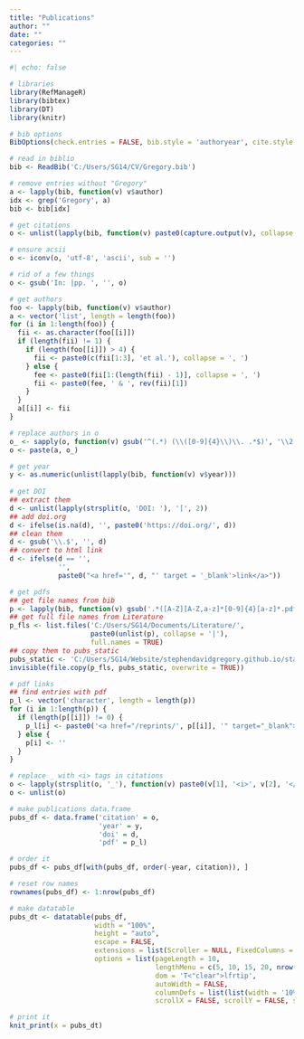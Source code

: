 ```yaml
---
title: "Publications"
author: ""
date: ""
categories: ""
---
```


```r
#| echo: false

# libraries
library(RefManageR)
library(bibtex)
library(DT)
library(knitr)

# bib options
BibOptions(check.entries = FALSE, bib.style = 'authoryear', cite.style = 'authoryear', style = 'text', sorting = 'ynt')

# read in biblio
bib <- ReadBib('C:/Users/SG14/CV/Gregory.bib')

# remove entries without "Gregory"
a <- lapply(bib, function(v) v$author)
idx <- grep('Gregory', a)
bib <- bib[idx]

# get citations
o <- unlist(lapply(bib, function(v) paste0(capture.output(v), collapse = ' ')))

# ensure acsii
o <- iconv(o, 'utf-8', 'ascii', sub = '')

# rid of a few things
o <- gsub('In: |pp. ', '', o)

# get authors
foo <- lapply(bib, function(v) v$author)
a <- vector('list', length = length(foo))
for (i in 1:length(foo)) {
  fii <- as.character(foo[[i]])
  if (length(fii) != 1) {
    if (length(foo[[i]]) > 4) {
      fii <- paste0(c(fii[1:3], 'et al.'), collapse = ', ')
    } else {
      fee <- paste0(fii[1:(length(fii) - 1)], collapse = ', ')
      fii <- paste0(fee, ' & ', rev(fii)[1])
    }
  }
  a[[i]] <- fii 
}

# replace authors in o
o_ <- sapply(o, function(v) gsub('^(.*) (\\([0-9]{4}\\)\\. .*$)', '\\2', v))
o <- paste(a, o_)

# get year
y <- as.numeric(unlist(lapply(bib, function(v) v$year)))
 
# get DOI
## extract them
d <- unlist(lapply(strsplit(o, 'DOI: '), '[', 2))
## add doi.org
d <- ifelse(is.na(d), '', paste0('https://doi.org/', d))
## clean them
d <- gsub('\\.$', '', d)
## convert to html link
d <- ifelse(d == '', 
            '', 
            paste0("<a href='", d, "' target = '_blank'>link</a>"))

# get pdfs
## get file names from bib
p <- lapply(bib, function(v) gsub('.*([A-Z][A-Z,a-z]*[0-9]{4}[a-z]*.pdf).*', '\\1', v$file))
## get full file names from Literature
p_fls <- list.files('C:/Users/SG14/Documents/Literature/',
                    paste0(unlist(p), collapse = '|'),
                    full.names = TRUE)
## copy them to pubs_static
pubs_static <- 'C:/Users/SG14/Website/stephendavidgregory.github.io/static/publications/'
invisible(file.copy(p_fls, pubs_static, overwrite = TRUE))

# pdf links
## find entries with pdf
p_l <- vector('character', length = length(p))
for (i in 1:length(p)) {
  if (length(p[[i]]) != 0) {
    p_l[i] <- paste0('<a href="/reprints/', p[[i]], '" target="_blank">pdf</a>')
  } else {
    p[i] <- ''
  }
}

# replace _ with <i> tags in citations
o <- lapply(strsplit(o, '_'), function(v) paste0(v[1], '<i>', v[2], '</i>', v[3]))
o <- unlist(o)

# make publications data.frame
pubs_df <- data.frame('citation' = o,
                      'year' = y,
                      'doi' = d,
                      'pdf' = p_l)

# order it
pubs_df <- pubs_df[with(pubs_df, order(-year, citation)), ]

# reset row names
rownames(pubs_df) <- 1:nrow(pubs_df)

# make datatable
pubs_dt <- datatable(pubs_df, 
                     width = "100%",
                     height = "auto",
                     escape = FALSE, 
                     extensions = list(Scroller = NULL, FixedColumns = list(leftColumns = 2)),
                     options = list(pageLength = 10,
                                    lengthMenu = c(5, 10, 15, 20, nrow(pubs_df)),
                                    dom = 'T<"clear">lfrtip',
                                    autoWidth = FALSE,
                                    columnDefs = list(list(width = '10%', targets = c(2, 3, 4))),
                                    scrollX = FALSE, scrollY = FALSE, scrollCollapse = TRUE))

# print it
knit_print(x = pubs_dt) 

```
